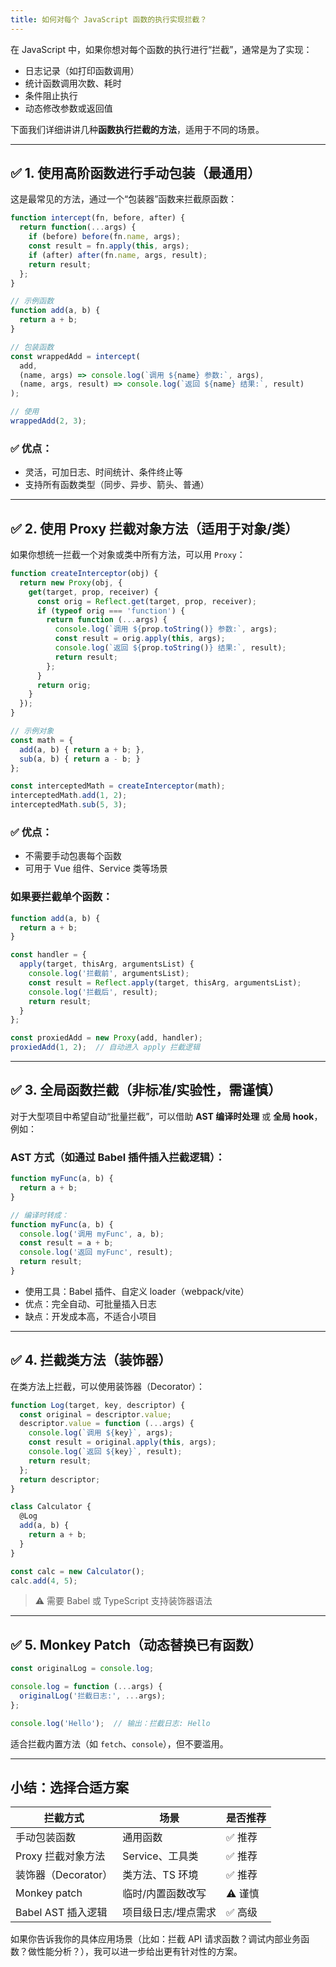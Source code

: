 ```yaml
---
title: 如何对每个 JavaScript 函数的执行实现拦截？
---
```


在 JavaScript 中，如果你想对每个函数的执行进行“拦截”，通常是为了实现：

* 日志记录（如打印函数调用）
* 统计函数调用次数、耗时
* 条件阻止执行
* 动态修改参数或返回值

下面我们详细讲讲几种**函数执行拦截的方法**，适用于不同的场景。

---

## ✅ 1. 使用高阶函数进行手动包装（最通用）

这是最常见的方法，通过一个“包装器”函数来拦截原函数：

```js
function intercept(fn, before, after) {
  return function(...args) {
    if (before) before(fn.name, args);
    const result = fn.apply(this, args);
    if (after) after(fn.name, args, result);
    return result;
  };
}

// 示例函数
function add(a, b) {
  return a + b;
}

// 包装函数
const wrappedAdd = intercept(
  add,
  (name, args) => console.log(`调用 ${name} 参数:`, args),
  (name, args, result) => console.log(`返回 ${name} 结果:`, result)
);

// 使用
wrappedAdd(2, 3);
```

### ✅ 优点：

* 灵活，可加日志、时间统计、条件终止等
* 支持所有函数类型（同步、异步、箭头、普通）

---

## ✅ 2. 使用 Proxy 拦截对象方法（适用于对象/类）

如果你想统一拦截一个对象或类中所有方法，可以用 `Proxy`：

```js
function createInterceptor(obj) {
  return new Proxy(obj, {
    get(target, prop, receiver) {
      const orig = Reflect.get(target, prop, receiver);
      if (typeof orig === 'function') {
        return function (...args) {
          console.log(`调用 ${prop.toString()} 参数:`, args);
          const result = orig.apply(this, args);
          console.log(`返回 ${prop.toString()} 结果:`, result);
          return result;
        };
      }
      return orig;
    }
  });
}

// 示例对象
const math = {
  add(a, b) { return a + b; },
  sub(a, b) { return a - b; }
};

const interceptedMath = createInterceptor(math);
interceptedMath.add(1, 2);
interceptedMath.sub(5, 3);
```

### ✅ 优点：

* 不需要手动包裹每个函数
* 可用于 Vue 组件、Service 类等场景

### 如果要拦截单个函数：

```js
function add(a, b) {
  return a + b;
}

const handler = {
  apply(target, thisArg, argumentsList) {
    console.log('拦截前', argumentsList);
    const result = Reflect.apply(target, thisArg, argumentsList);
    console.log('拦截后', result);
    return result;
  }
};

const proxiedAdd = new Proxy(add, handler);
proxiedAdd(1, 2);  // 自动进入 apply 拦截逻辑

```

---

## ✅ 3. 全局函数拦截（非标准/实验性，需谨慎）

对于大型项目中希望自动“批量拦截”，可以借助 **AST 编译时处理** 或 **全局 hook**，例如：

### AST 方式（如通过 Babel 插件插入拦截逻辑）：

```js
function myFunc(a, b) {
  return a + b;
}

// 编译时转成：
function myFunc(a, b) {
  console.log('调用 myFunc', a, b);
  const result = a + b;
  console.log('返回 myFunc', result);
  return result;
}
```

* 使用工具：Babel 插件、自定义 loader（webpack/vite）
* 优点：完全自动、可批量插入日志
* 缺点：开发成本高，不适合小项目

---

## ✅ 4. 拦截类方法（装饰器）

在类方法上拦截，可以使用装饰器（Decorator）：

```js
function Log(target, key, descriptor) {
  const original = descriptor.value;
  descriptor.value = function (...args) {
    console.log(`调用 ${key}`, args);
    const result = original.apply(this, args);
    console.log(`返回 ${key}`, result);
    return result;
  };
  return descriptor;
}

class Calculator {
  @Log
  add(a, b) {
    return a + b;
  }
}

const calc = new Calculator();
calc.add(4, 5);
```

> ⚠️ 需要 Babel 或 TypeScript 支持装饰器语法

---

## ✅ 5. Monkey Patch（动态替换已有函数）

```js
const originalLog = console.log;

console.log = function (...args) {
  originalLog('拦截日志:', ...args);
};

console.log('Hello');  // 输出：拦截日志: Hello
```

适合拦截内置方法（如 `fetch`、`console`），但不要滥用。

---

## 小结：选择合适方案

| 拦截方式           | 场景          | 是否推荐  |
| -------------- | ----------- | ----- |
| 手动包装函数         | 通用函数        | ✅ 推荐  |
| Proxy 拦截对象方法   | Service、工具类 | ✅ 推荐  |
| 装饰器（Decorator） | 类方法、TS 环境   | ✅ 推荐  |
| Monkey patch   | 临时/内置函数改写   | ⚠️ 谨慎 |
| Babel AST 插入逻辑 | 项目级日志/埋点需求  | ✅ 高级  |

如果你告诉我你的具体应用场景（比如：拦截 API 请求函数？调试内部业务函数？做性能分析？），我可以进一步给出更有针对性的方案。
